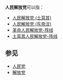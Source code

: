 '''人民解放党'''可以指：

* [[人民解放党_(土耳其)|人民解放党 (土耳其)]]
* [[人民解放党_(东帝汶)|人民解放党 (东帝汶)]]
* [[革命人民解放党-阵线|革命人民解放党-阵线]]
* [[土耳其人民解放党-阵线|土耳其人民解放党-阵线]]

== 参见 ==
* [[人民党|人民党]]
* [[解放党|解放党]]

{{disambig|cat=五字政党消歧义}}
